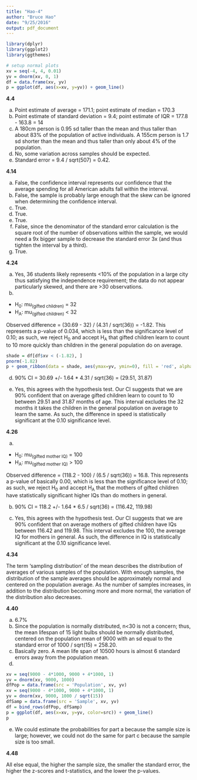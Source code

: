 ```yaml
---
title: "Hao-4"
author: "Bruce Hao"
date: "9/25/2016"
output: pdf_document
---
```


```r
library(dplyr)
library(ggplot2)
library(ggthemes)

# setup normal plots
xv = seq(-4, 4, 0.01)
yv = dnorm(xv, 0, 1)
df = data.frame(xv, yv)
p = ggplot(df, aes(x=xv, y=yv)) + geom_line()
```


**4.4**

a) Point estimate of average = 171.1; point estimate of median = 170.3
b) Point estimate of standard deviation = 9.4; point estimate of IQR = 177.8 - 163.8 = 14
c) A 180cm person is 0.95 sd taller than the mean and thus taller than about 83% of the population of active individuals. A 155cm person is 1.7 sd shorter than the mean and thus taller than only about 4% of the population.
d) No, some variation across samples should be expected.
e) Standard error = 9.4 / sqrt(507) = 0.42.


**4.14**

a) False, the confidence interval represents our confidence that the average spending for all American adults fall within the interval.
b) False, the sample is probably large enough that the skew can be ignored when determining the confidence interval.
c) True.
d) True.
e) True.
f) False, since the denominator of the standard error calculation is the square root of the number of observations within the sample, we would need a 9x bigger sample to decrease the standard error 3x (and thus tighten the interval by a third).
g) True.


**4.24**

a) Yes, 36 students likely represents <10% of the population in a large city thus satisfying the independence requirement; the data do not appear particularly skewed, and there are >30 observations.
b) 
* H~0~: mu~(gifted\ children)~ = 32
* H~A~: mu~(gifted\ children)~ < 32

Observed difference = (30.69 - 32) / (4.31 / sqrt(36)) = -1.82. This represents a p-value of 0.034, which is less than the significance level of 0.10; as such, we reject H~0~ and accept H~A~ that gifted children learn to count to 10 more quickly than children in the general population do on average. 

```r
shade = df[df$xv < (-1.82), ]
pnorm(-1.82)
p + geom_ribbon(data = shade, aes(ymax=yv, ymin=0), fill = 'red', alpha = 0.5)
```

d) 90% CI = 30.69 +/- 1.64 * 4.31 / sqrt(36) = (29.51, 31.87)

e) Yes, this agrees with the hypothesis test. Our CI suggests that we are 90% confident that on average gifted children learn to count to 10 between 29.51 and 31.87 months of age. This interval excludes the 32 months it takes the children in the general population on average to learn the same. As such, the difference in speed is statistically significant at the 0.10 significance level.


**4.26**

a) 
* H~0~: mu~(gifted\ mother\ IQ)~ = 100
* H~A~: mu~(gifted\ mother\ IQ)~ > 100

Observed difference = (118.2 - 100) / (6.5 / sqrt(36)) = 16.8. This represents a p-value of basically 0.00, which is less than the significance level of 0.10; as such, we reject H~0~ and accept H~A~ that the mothers of gifted children have statistically significant higher IQs than do mothers in general.

b) 90% CI = 118.2 +/- 1.64 * 6.5 / sqrt(36) = (116.42, 119.98)

c) Yes, this agrees with the hypothesis test. Our CI suggests that we are 90% confident that on average mothers of gifted children have IQs between 116.42 and 119.98. This interval excludes the 100, the average IQ for mothers in general. As such, the difference in IQ is statistically significant at the 0.10 significance level.


**4.34**

The term 'sampling distribution' of the mean describes the distribution of averages of various samples of the population. With enough samples, the distribution of the sample averages should be approximately normal and centered on the population average. As the number of samples increases, in addition to the distribution becoming more and more normal, the variation of the distribution also decreases.


**4.40**

a) 6.7%
b) Since the population is normally distributed, n<30 is not a concern; thus, the mean lifespan of 15 light bulbs should be normally distributed, centered on the population mean of 9000 with an sd equal to the standard error of 1000 / sqrt(15) = 258.20.
c) Basically zero. A mean life span of 10500 hours is almost 6 standard errors away from the population mean.
d)

```r
xv = seq(9000 - 4*1000, 9000 + 4*1000, 1)
yv = dnorm(xv, 9000, 1000)
dfPop = data.frame(src = 'Population', xv, yv)
xv = seq(9000 - 4*1000, 9000 + 4*1000, 1)
yv = dnorm(xv, 9000, 1000 / sqrt(15))
dfSamp = data.frame(src = 'Sample', xv, yv)
df = bind_rows(dfPop, dfSamp)
p = ggplot(df, aes(x=xv, y=yv, color=src)) + geom_line()
p
```

e) We could estimate the probabilities for part a because the sample size is large; however, we could not do the same for part c because the sample size is too small.


**4.48**

All else equal, the higher the sample size, the smaller the standard error, the higher the z-scores and t-statistics, and the lower the p-values. 

